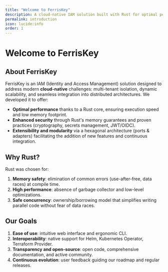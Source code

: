 ```yaml
---
title: "Welcome to FerrisKey"
description: A cloud-native IAM solution built with Rust for optimal performance, enhanced security, and extensibility across distributed architectures
permalink: introduction
icon: lucide:info
order: 1
---
```


# Welcome to FerrisKey

## About FerrisKey

FerrisKey is an IAM (Identity and Access Management) solution designed to address modern **cloud-native** challenges: multi-tenant isolation, dynamic scalability, and seamless integration into distributed architectures. We developed it to offer:

- **Optimal performance** thanks to a Rust core, ensuring execution speed and low memory footprint.
- **Enhanced security** through Rust's memory guarantees and proven practices (cryptography, secrets management, JWT/OIDC).
- **Extensibility and modularity** via a hexagonal architecture (ports & adapters) facilitating the addition of new features and continuous integration.

## Why Rust?

Rust was chosen for:

1. **Memory safety**: elimination of common errors (use-after-free, data races) at compile time.
2. **High performance**: absence of garbage collector and low-level optimizations.
3. **Safe concurrency**: ownership/borrowing model that simplifies writing parallel code without fear of data races.

## Our Goals

1. **Ease of use**: intuitive web interface and ergonomic CLI.
2. **Interoperability**: native support for Helm, Kubernetes Operator, Terraform Provider.
3. **Transparency and open-source**: open code, comprehensive documentation, and active community.
4. **Continuous evolution**: user feedback guiding our roadmap and regular releases.
